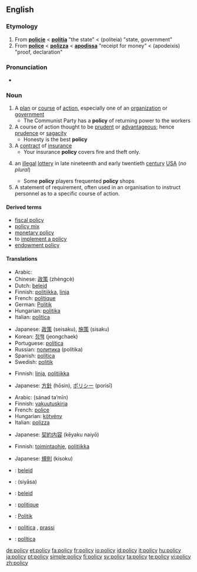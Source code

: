 ==English==

===Etymology===
# From {{OF.}} '''[[policie]]''' < {{L.}} '''[[politia]]''' "the state" < {{AGr.}} '''{{polytonic|[[πολιτεία]]}}''' (politeia) "state, government"
# From {{MF.}} '''[[police]]''' < {{It.}} '''[[polizza]]''' < {{ML.}} '''[[apodissa]]''' "receipt for money" < {{AGr.}} '''{{polytonic|[[ἀπόδειξις]]}}''' (apodeixis) "proof, declaration"

===Pronunciation===
* {{audio|en-us-policy.ogg|Audio (US)}}

===Noun===
{{en-noun|polic|ies}}
{{wikipedia}}

# A [[plan]] or [[course]] of [[action]], especially one of an [[organization]] or [[government]]
#* The Communist Party has a '''policy''' of returning power to the workers
# A course of action thought to be [[prudent]] or [[advantageous]]; hence [[prudence]] or [[sagacity]]
#* Honesty is the best '''policy'''
# A [[contract]]  of [[insurance]]
#* Your insurance '''policy''' covers fire and theft only.
# {{obsolete}}an [[illegal]] [[lottery]] in late nineteenth and early twentieth [[century]] [[USA]] (''no plural'')
#* Some '''policy''' players frequented '''policy''' shops
# A statement of requirement, often used in an organisation to instruct personnel as to a specific course of action.

====Derived terms====
* [[fiscal policy]]
* [[policy mix]]
* [[monetary policy]]
* to [[implement a policy]]
* [[endowment policy]]

====Translations====
{{trans-top|plan or course of action}}
* Arabic: {{Arab|[[سياسة]]}} {{IPAchar|(siyāsa)}} {{f}}
* Chinese: [[政策]] (zhèngcè)
* Dutch: [[beleid]] {{n}}
* Finnish: [[politiikka]], [[linja]]
* French: [[politique]] {{f}}
* German: [[Politik]] {{f}}
* Hungarian: [[politika]]
* Italian: [[politica]] {{f}}
{{trans-mid}}
* Japanese: [[政策]] (seisaku), [[施策]] (sisaku)
* Korean: [[정책]] (jeongchaek)
* Portuguese: [[política]] {{f}}
* Russian: [[политика]] (polítika) {{f}}
* Spanish: [[política]] {{f}}
* Swedish: [[politik]] {{f}}
{{trans-bottom}}

{{trans-top|course of action thought to be prudent or advantageous}}
* Finnish: [[linja]], [[politiikka]]
{{trans-mid}}
* Japanese: [[方針]] (hōsin), [[ポリシー]] (porisī)
{{trans-bottom}}

{{trans-top|contract of insurance}}
* Arabic: {{ARchar|[[سند تأمين]]}} (sánad ta’mīn) {{m}}
* Finnish: [[vakuutuskirja]]
* French: [[police]] {{f}}
* Hungarian: [[kötvény]]
* Italian: [[polizza]] {{f}}
{{trans-mid}}
* Japanese: [[契約内容]] (kēyaku naiyō)
{{trans-bottom}}

{{trans-top|obsolete: an illegal lottery in early twentieth century USA}}
{{trans-mid}}
{{trans-bottom}}

{{trans-top|statement of requirement}}
* Finnish: [[toimintaohje]], [[politiikka]]
{{trans-mid}}
* Japanese: [[規則]] (kisoku)
{{trans-bottom}}

{{checktrans-top}}
* {{ttbc|Afrikaans}}: [[beleid]]
* {{ttbc|Arabic}}: {{Arab|[[سياسة]]}} (siyāsa) {{f}}
* {{ttbc|Dutch}}: [[beleid]] {{n}}
* {{ttbc|French}}: [[politique]] {{f}}
* {{ttbc|German}}: [[Politik]] {{f}}
* {{ttbc|Italian}}: [[politica]] {{f}}, [[prassi]] {{f}}
* {{ttbc|Portuguese}}: [[política]] {{f}}
{{trans-bottom}}

[[de:policy]]
[[et:policy]]
[[fa:policy]]
[[fr:policy]]
[[io:policy]]
[[id:policy]]
[[it:policy]]
[[hu:policy]]
[[ja:policy]]
[[pt:policy]]
[[simple:policy]]
[[fi:policy]]
[[sv:policy]]
[[ta:policy]]
[[te:policy]]
[[vi:policy]]
[[zh:policy]]